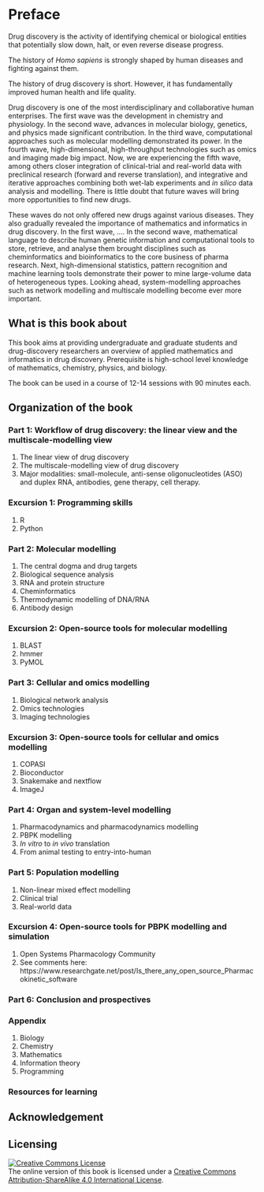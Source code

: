 # Preface {-}

Drug discovery is the activity of identifying chemical or biological entities
that potentially slow down, halt, or even reverse disease progress. 

The history of *Homo sapiens* is strongly shaped by human diseases and fighting
against them.

The history of drug discovery is short. However, it has fundamentally improved
human health and life quality.

Drug discovery is one of the most interdisciplinary and collaborative human
enterprises. The first wave was the development in chemistry and physiology. In the second wave, advances in molecular
biology, genetics, and physics made significant contribution. In the third wave, computational approaches such as molecular modelling demonstrated its power. In
the fourth wave, high-dimensional, high-throughput technologies such as omics
and imaging made big impact. Now, we are experiencing the fifth wave, among
others closer integration of clinical-trial and real-world data with preclinical
research (forward and reverse translation), and integrative and iterative
approaches combining both wet-lab experiments and *in silico* data analysis and
modelling. There is little doubt that future waves will bring more opportunities
to find new drugs.

These waves do not only offered new drugs against various diseases. They also gradually revealed the importance of mathematics and informatics in drug discovery. In the first wave, .... In the second wave, mathematical language to describe human genetic information and computational tools to store, retrieve, and analyse them brought disciplines such as cheminformatics and bioinformatics to the core business of pharma research. Next, high-dimensional statistics, pattern recognition and machine learning tools demonstrate their power to mine large-volume data of heterogeneous types. Looking ahead, system-modelling approaches such as network modelling and multiscale modelling become ever more important.


## What is this book about {-}

This book aims at providing undergraduate and graduate students and drug-discovery researchers an overview of applied mathematics and informatics in drug discovery. Prerequisite is high-school level knowledge of mathematics, chemistry, physics, and biology. 

The book can be used in a course of 12-14 sessions with 90 minutes each.

## Organization of the book {-}

### Part 1: Workflow of drug discovery: the linear view and the multiscale-modelling view {-}

1. The linear view of drug discovery
2. The multiscale-modelling view of drug discovery
3. Major modalities: small-molecule, anti-sense oligonucleotides (ASO) and
   duplex RNA, antibodies, gene therapy, cell therapy.

### Excursion 1: Programming skills

1. R
2. Python

### Part 2: Molecular modelling {-}

1. The central dogma and drug targets
2. Biological sequence analysis
3. RNA and protein structure
4. Cheminformatics
5. Thermodynamic modelling of DNA/RNA
6. Antibody design

### Excursion 2: Open-source tools for molecular modelling

1. BLAST
2. hmmer
3. PyMOL

### Part 3: Cellular and omics modelling {-}

1. Biological network analysis
1. Omics technologies
2. Imaging technologies

### Excursion 3: Open-source tools for cellular and omics modelling

1. COPASI
1. Bioconductor
2. Snakemake and nextflow
3. ImageJ

### Part 4: Organ and system-level modelling {-}

1. Pharmacodynamics and pharmacodynamics modelling
3. PBPK modelling
2. *In vitro* to *in vivo* translation
3. From animal testing to entry-into-human

### Part 5: Population modelling {-}

1. Non-linear mixed effect modelling
1. Clinical trial
1. Real-world data

### Excursion 4: Open-source tools for PBPK modelling and simulation

1. Open Systems Pharmacology Community 
2. See comments here: https://www.researchgate.net/post/Is_there_any_open_source_Pharmacokinetic_software

### Part 6: Conclusion and prospectives

### Appendix {-}

1. Biology
2. Chemistry
3. Mathematics
4. Information theory
5. Programming

### Resources for learning {-}

## Acknowledgement {-}

## Licensing {-}

<a rel="license" href="http://creativecommons.org/licenses/by-sa/4.0/"><img alt="Creative Commons License" style="border-width:0" src="figures/CC-BY-SA-4.0.png" /></a><br />The online version of this book is licensed under a <a rel="license" href="http://creativecommons.org/licenses/by-sa/4.0/">Creative Commons Attribution-ShareAlike 4.0 International License</a>.
